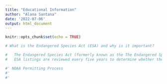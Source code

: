 ```yaml
---
title: "Educational Information"
author: "Alana Santana"
date: '2022-07-06'
output: html_document
---
```


```r
knitr::opts_chunk$set(echo = TRUE)
```

```r
# What is the Endangered Species Act (ESA) and why is it important?

# 	The Endangered Species Act (formerly known as the The Endangered Species Conservation Act of 1969) is the nation’s strongest and most effective law protecting at-risk species from extinction. The ESA was amended and enacted in 1973 and its purpose is to prevent the extinction of threatened plants and animals, increase their numbers to promote full recovery, and eventually be able to remove threatened species from the endangered list. The ESA works by requiring protections for critical habitats and actively monitoring and assessing species numbers through recovery plans. This law allows for flexibility in its implementation, requiring coordination among federal, state, tribal, and local officials on efforts to prevent extinction. Currently, more than 1,600 species are under ESA protections.
# 	ESA listings are reviewed every five years to determine whether the species should be reclassified or delisted based on several factors. These factors include 

```

```r
#' NOAA Permitting Process
#'
#'
```

